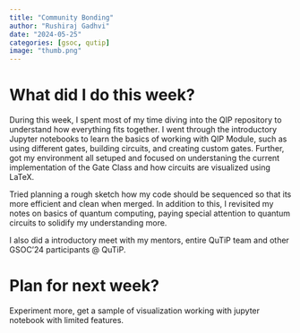 ```yaml
---
title: "Community Bonding"
author: "Rushiraj Gadhvi"
date: "2024-05-25"
categories: [gsoc, qutip]
image: "thumb.png"
---
```


# What did I do this week?

During this week, I spent most of my time diving into the QIP repository to understand how everything fits together. I went through the introductory Jupyter notebooks to learn the basics of working with QIP Module, such as using different gates, building circuits, and creating custom gates. Further, got my environment all setuped and focused on understaning the current implementation of the Gate Class and how circuits are visualized using LaTeX. 

Tried planning a rough sketch how my code should be sequenced so that its more efficient and clean when merged. In addition to this, I revisited my notes on basics of quantum computing, paying special attention to quantum circuits to solidify my understanding more.

I also did a introductory meet with my mentors, entire QuTiP team and other GSOC'24 participants @ QuTiP.

# Plan for next week?

Experiment more, get a sample of visualization working with jupyter notebook with limited features.